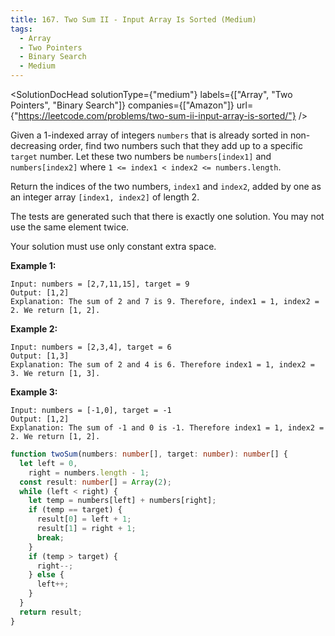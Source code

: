 ```yaml
---
title: 167. Two Sum II - Input Array Is Sorted (Medium)
tags:
  - Array
  - Two Pointers
  - Binary Search
  - Medium
---
```



<SolutionDocHead
  solutionType={"medium"}
  labels={["Array", "Two Pointers", "Binary Search"]}
  companies={["Amazon"]}
  url={"https://leetcode.com/problems/two-sum-ii-input-array-is-sorted/"}
/>

Given a 1-indexed array of integers `numbers` that is already sorted in non-decreasing order, find two numbers such that they add up to a specific `target` number. Let these two numbers be `numbers[index1]` and `numbers[index2]` where `1 <= index1 < index2 <= numbers.length`.

Return the indices of the two numbers, `index1` and `index2`, added by one as an integer array `[index1, index2]` of length 2.

The tests are generated such that there is exactly one solution. You may not use the same element twice.

Your solution must use only constant extra space.

<b>Example 1:</b>

```
Input: numbers = [2,7,11,15], target = 9
Output: [1,2]
Explanation: The sum of 2 and 7 is 9. Therefore, index1 = 1, index2 = 2. We return [1, 2].
```

<b>Example 2:</b>

```
Input: numbers = [2,3,4], target = 6
Output: [1,3]
Explanation: The sum of 2 and 4 is 6. Therefore index1 = 1, index2 = 3. We return [1, 3].
```

<b>Example 3:</b>

```
Input: numbers = [-1,0], target = -1
Output: [1,2]
Explanation: The sum of -1 and 0 is -1. Therefore index1 = 1, index2 = 2. We return [1, 2].
```

```ts title=solution.ts
function twoSum(numbers: number[], target: number): number[] {
  let left = 0,
    right = numbers.length - 1;
  const result: number[] = Array(2);
  while (left < right) {
    let temp = numbers[left] + numbers[right];
    if (temp == target) {
      result[0] = left + 1;
      result[1] = right + 1;
      break;
    }
    if (temp > target) {
      right--;
    } else {
      left++;
    }
  }
  return result;
}
```
